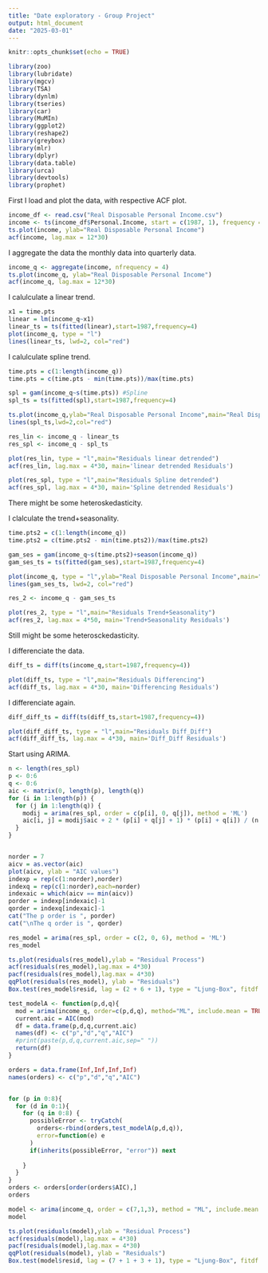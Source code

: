 ---
title: "Date exploratory - Group Project"
output: html_document
date: "2025-03-01"
---

```{r setup, include=FALSE}
knitr::opts_chunk$set(echo = TRUE)
```


```{r pressure, echo=FALSE}
library(zoo)
library(lubridate)
library(mgcv)
library(TSA)
library(dynlm)
library(tseries)
library(car)
library(MuMIn)
library(ggplot2)
library(reshape2)
library(greybox)
library(mlr)
library(dplyr)
library(data.table)
library(urca)
library(devtools)
library(prophet)
```

First I load and plot the data, with respective ACF plot.
```{r}
income_df <- read.csv("Real Disposable Personal Income.csv")
income <- ts(income_df$Personal.Income, start = c(1987, 1), frequency = 12) 
ts.plot(income, ylab="Real Disposable Personal Income")
acf(income, lag.max = 12*30)
```
I aggregate the data the monthly data into quarterly data.

```{r}
income_q <- aggregate(income, nfrequency = 4)
ts.plot(income_q, ylab="Real Disposable Personal Income")
acf(income_q, lag.max = 12*30)
```

I calulculate a linear trend.

```{r}
x1 = time.pts
linear = lm(income_q~x1)
linear_ts = ts(fitted(linear),start=1987,frequency=4)
plot(income_q, type = "l")
lines(linear_ts, lwd=2, col="red")

```


I calulculate spline trend.
```{r}
time.pts = c(1:length(income_q))
time.pts = c(time.pts - min(time.pts))/max(time.pts)

spl = gam(income_q~s(time.pts)) #Spline
spl_ts = ts(fitted(spl),start=1987,frequency=4)

ts.plot(income_q,ylab="Real Disposable Personal Income",main="Real Disposable Personal Income with Trend Estimations")
lines(spl_ts,lwd=2,col="red")
```

```{r}
res_lin <- income_q - linear_ts
res_spl <- income_q - spl_ts

plot(res_lin, type = "l",main="Residuals linear detrended")
acf(res_lin, lag.max = 4*30, main='linear detrended Residuals')

plot(res_spl, type = "l",main="Residuals Spline detrended")
acf(res_spl, lag.max = 4*30, main='Spline detrended Residuals')
```
There might be some heteroskedasticity.

I clalculate the trend+seasonality.
```{r}
time.pts2 = c(1:length(income_q))
time.pts2 = c(time.pts2 - min(time.pts2))/max(time.pts2)

gam_ses = gam(income_q~s(time.pts2)+season(income_q))
gam_ses_ts = ts(fitted(gam_ses),start=1987,frequency=4)

plot(income_q, type = "l",ylab="Real Disposable Personal Income",main="Real Disposable Personal Income Estimations")
lines(gam_ses_ts, lwd=2, col="red")
```
```{r}
res_2 <- income_q - gam_ses_ts

plot(res_2, type = "l",main="Residuals Trend+Seasonality")
acf(res_2, lag.max = 4*50, main='Trend+Seasonality Residuals')
```
Still might be some heterosckedasticity.

I differenciate the data.
```{r}
diff_ts = diff(ts(income_q,start=1987,frequency=4))

plot(diff_ts, type = "l",main="Residuals Differencing")
acf(diff_ts, lag.max = 4*30, main='Differencing Residuals')
```
I differenciate again.

```{r}
diff_diff_ts = diff(ts(diff_ts,start=1987,frequency=4))

plot(diff_diff_ts, type = "l",main="Residuals Diff_Diff")
acf(diff_diff_ts, lag.max = 4*30, main='Diff_Diff Residuals')
```

Start using ARIMA.
```{r}
n <- length(res_spl)
p <- 0:6
q <- 0:6
aic <- matrix(0, length(p), length(q)) 
for (i in 1:length(p)) {
  for (j in 1:length(q)) {
    modij = arima(res_spl, order = c(p[i], 0, q[j]), method = 'ML')
    aic[i, j] = modij$aic + 2 * (p[i] + q[j] + 1) * (p[i] + q[i]) / (n - p[i] - q[j] - 1)
  }
}


norder = 7
aicv = as.vector(aic)
plot(aicv, ylab = "AIC values")
indexp = rep(c(1:norder),norder)
indexq = rep(c(1:norder),each=norder)
indexaic = which(aicv == min(aicv))
porder = indexp[indexaic]-1
qorder = indexq[indexaic]-1
cat("The p order is ", porder)
cat("\nThe q order is ", qorder)
```
```{r}
res_model = arima(res_spl, order = c(2, 0, 6), method = 'ML')
res_model
```
```{r}
ts.plot(residuals(res_model),ylab = "Residual Process")
acf(residuals(res_model),lag.max = 4*30)
pacf(residuals(res_model),lag.max = 4*30)
qqPlot(residuals(res_model), ylab = "Residuals")
Box.test(res_model$resid, lag = (2 + 6 + 1), type = "Ljung-Box", fitdf = (2+6))
```






```{r}

test_modelA <- function(p,d,q){
  mod = arima(income_q, order=c(p,d,q), method="ML", include.mean = TRUE)
  current.aic = AIC(mod)
  df = data.frame(p,d,q,current.aic)
  names(df) <- c("p","d","q","AIC")
  #print(paste(p,d,q,current.aic,sep=" "))
  return(df)
}

orders = data.frame(Inf,Inf,Inf,Inf)
names(orders) <- c("p","d","q","AIC")


for (p in 0:8){
  for (d in 0:1){
    for (q in 0:8) {
      possibleError <- tryCatch(
        orders<-rbind(orders,test_modelA(p,d,q)),
        error=function(e) e
      )
      if(inherits(possibleError, "error")) next
      
    }
  }
}
orders <- orders[order(orders$AIC),]
orders

```
```{r}
model <- arima(income_q, order = c(7,1,3), method = "ML", include.mean = TRUE)
model
```

```{r}
ts.plot(residuals(model),ylab = "Residual Process")
acf(residuals(model),lag.max = 4*30)
pacf(residuals(model),lag.max = 4*30)
qqPlot(residuals(model), ylab = "Residuals")
Box.test(model$resid, lag = (7 + 1 + 3 + 1), type = "Ljung-Box", fitdf = (7 + 1 + 3))
```

